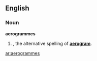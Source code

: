 ==English==

===Noun===
'''aerogrammes'''

# {{plural of|[[aerogramme]]}}, the alternative spelling of '''[[aerogram]]'''.

[[ar:aerogrammes]]